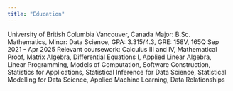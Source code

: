 ```yaml
---
title: "Education"
---
```


University of British Columbia	Vancouver, Canada
Major: B.Sc. Mathematics, Minor: Data Science, 
GPA: 3.315/4.3, GRE: 158V, 165Q	
Sep 2021 - Apr 2025
Relevant coursework: Calculus III and IV, Mathematical Proof, Matrix Algebra, Differential Equations I, Applied Linear Algebra, Linear Programming, Models of Computation, Software Construction, Statistics for Applications, Statistical Inference for Data Science, Statistical Modelling for Data Science, Applied Machine Learning, Data Relationships
